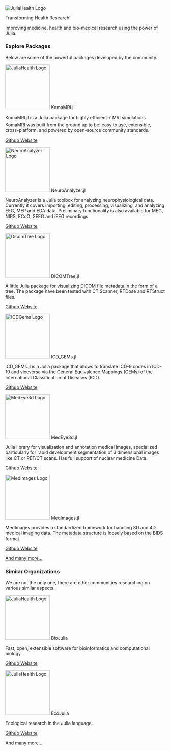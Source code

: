 ```{=html}
<div class="column-page mb-0 text-center">
    <img src="./assets/images/logo.png" class="img-fluid" alt="JuliaHealth Logo" />
    <p class="h1">
        Transforming Health Research!
    </p>
    <p class="h3 fs-2 mt-0">
        Improving medicine, health and bio-medical research using the power of Julia.
    </p>
</div>
```

```{=html}
<div class="column-page p-md-3">
    <h3 class="mb-2 fs-2 text-center"><i class="bi bi-boxes me-2"></i>Explore Packages</h3>
    <p class="mb-4 fs-3 text-center">Below are some of the powerful packages developed by the community.</p>
    <div class="grid text-center">
        <div class="card g-col-12 g-col-md-4 p-2 rounded home-page-package-card">
            <div class="card-body d-flex flex-column align-items-center justify-content-between">
                <img src="./assets/images/packages/komamri.svg" class="img-fluid card-img-top mb-3" alt="JuliaHealth Logo" style="width: 10em; height: 10em;" />
                <span class="card-title fw-bold">KomaMRI.jl</span>
                <p class="card-text">
                    KomaMRI.jl is a Julia package for highly efficient ⚡ MRI simulations. KomaMRI was built from the ground up to be: easy to use, extensible, cross-platform, and powered by open-source community standards.
                </p>
                <p class="card-text d-flex align-items-center gap-2">
                    <a href="https://github.com/JuliaHealth/KomaMRI.jl" target="_blank" class="text-link-primary text-decoration-none">
                        <i class="bi bi-github me-1"></i>Github
                    </a>
                    <a href="https://juliahealth.org/KomaMRI.jl" target="_blank" class="text-link-primary text-decoration-none">
                        <i class="bi bi-globe me-1"></i>Website
                    </a>
                </p>
            </div>
        </div>
        <div class="card g-col-12 g-col-md-4 p-2 rounded home-page-package-card">
            <div class="card-body d-flex flex-column align-items-center justify-content-between">
                <img src="./assets/images/packages/neuroanalyzer.png" class="img-fluid card-img-top mb-3" alt="NeuroAnalyzer Logo" style="width: 10em; height: 10em;" />
                <span class="card-title fw-bold">NeuroAnalyzer.jl</span>
                <p class="card-text">
                    NeuroAnalyzer is a Julia toolbox for analyzing neurophysiological data. Currently it covers importing, editing, processing, visualizing, and analyzing EEG, MEP and EDA data. Preliminary functionality is also available for MEG, NIRS, ECoG, SEEG and iEEG recordings.
                </p>
                <p class="card-text d-flex align-items-center gap-2">
                    <a href="https://github.com/JuliaHealth/NeuroAnalyzer.jl" target="_blank" class="text-link-primary text-decoration-none">
                        <i class="bi bi-github me-1"></i>Github
                    </a>
                    <a href="https://juliahealth.org/NeuroAnalyzer.jl" target="_blank" class="text-link-primary text-decoration-none">
                        <i class="bi bi-globe me-1"></i>Website
                    </a>
                </p>
            </div>
        </div>
        <div class="card g-col-12 g-col-md-4 p-2 rounded home-page-package-card">
            <div class="card-body d-flex flex-column align-items-center justify-content-between">
                <img src="./assets/images/packages/dicomtree.png" class="img-fluid card-img-top mb-3" alt="DicomTree Logo" style="width: 10em; height: 10em;" />
                <span class="card-title fw-bold">DICOMTree.jl</span>
                <p class="card-text">
                    A little Julia package for visualizing DICOM file metadata in the form of a tree. The package have been tested with CT Scanner, RTDose and RTStruct files.
                </p>
                <p class="card-text d-flex align-items-center gap-2">
                    <a href="https://github.com/JuliaHealth/DICOMTree.jl" target="_blank" class="text-link-primary text-decoration-none">
                        <i class="bi bi-github me-1"></i>Github
                    </a>
                    <a href="https://juliahealth.org/DICOMTree.jl" target="_blank" class="text-link-primary text-decoration-none">
                        <i class="bi bi-globe me-1"></i>Website
                    </a>
                </p>
            </div>
        </div>
        <div class="card g-col-12 g-col-md-4 p-2 rounded home-page-package-card">
            <div class="card-body d-flex flex-column align-items-center justify-content-between">
                <img src="./assets/images/packages/icdgems.png" class="img-fluid card-img-top mb-3" alt="ICDGems Logo" style="width: 10em; height: 10em;" />
                <span class="card-title fw-bold">ICD_GEMs.jl</span>
                <p class="card-text">
                    ICD_GEMs.jl is a Julia package that allows to translate ICD-9 codes in ICD-10 and viceversa via the General Equivalence Mappings (GEMs) of the International Classification of Diseases (ICD).
                </p>
                <p class="card-text d-flex align-items-center gap-2">
                    <a href="https://github.com/JuliaHealth/ICD_GEMs.jl" target="_blank" class="text-link-primary text-decoration-none">
                        <i class="bi bi-github me-1"></i>Github
                    </a>
                    <a href="https://juliahealth.org/ICD_GEMs.jl" target="_blank" class="text-link-primary text-decoration-none">
                        <i class="bi bi-globe me-1"></i>Website
                    </a>
                </p>
            </div>
        </div>
        <div class="card g-col-12 g-col-md-4 p-2 rounded home-page-package-card">
            <div class="card-body d-flex flex-column align-items-center justify-content-between">
                <img src="./assets/images/packages/medeye3d.png" class="img-fluid card-img-top mb-3" alt="MedEye3d Logo" style="width: 10em; height: 10em;" />
                <span class="card-title fw-bold">MedEye3d.jl</span>
                <p class="card-text">
                    Julia library for visualization and annotation medical images, specialized particularly for rapid development segmentation of 3 dimensional images like CT or PET/CT scans. Has full support of nuclear medicine Data.
                </p>
                <p class="card-text d-flex align-items-center gap-2">
                    <a href="https://github.com/JuliaHealth/MedEye3d.jl" target="_blank" class="text-link-primary text-decoration-none">
                        <i class="bi bi-github me-1"></i>Github
                    </a>
                    <a href="https://juliahealth.org/MedEye3d.jl" target="_blank" class="text-link-primary text-decoration-none">
                        <i class="bi bi-globe me-1"></i>Website
                    </a>
                </p>
            </div>
        </div>
         <div class="card g-col-12 g-col-md-4 p-2 rounded home-page-package-card">
            <div class="card-body d-flex flex-column align-items-center justify-content-between">
                <img src="./assets/images/packages/medimages.png" class="img-fluid card-img-top mb-3" alt="MedImages Logo" style="width: 10em; height: 10em;" />
                <span class="card-title fw-bold">MedImages.jl</span>
                <p class="card-text">
                    MedImages provides a standardized framework for handling 3D and 4D medical imaging data. The metadata structure is loosely based on the BIDS format.
                </p>
                <p class="card-text d-flex align-items-center gap-2">
                    <a href="https://github.com/JuliaHealth/MedImages.jl" target="_blank" class="text-link-primary text-decoration-none">
                        <i class="bi bi-github me-1"></i>Github
                    </a>
                    <a href="https://juliahealth.org/MedImages.jl" target="_blank" class="text-link-primary text-decoration-none">
                        <i class="bi bi-globe me-1"></i>Website
                    </a>
                </p>
            </div>
        </div>

        <div class="card g-col-12 g-col-md-4 p-2 rounded home-page-package-card">
            <div class="card-body d-flex align-items-center justify-content-center">
                <p class="card-text">
                    <a href="#">
                        And many more...
                    </a>
                </p>
            </div>
        </div>
    </div>
</div>
```

```{=html}
<div class="column-page p-md-3">
    <h3 class="mb-2 fs-2 text-center"><i class="bi bi-people-fill me-2"></i>Similar Organizations</h3>
    <p class="mb-4 fs-3 text-center">We are not the only one, there are other communities researching on various similar aspects.</p>
    <div class="grid text-center">
        <div class="card g-col-12 g-col-md-4 p-2 rounded home-page-package-card">
            <div class="card-body d-flex flex-column align-items-center justify-content-between">
                <img src="./assets/images/orgs/biojulia.svg" class="img-fluid card-img-top mb-3" alt="JuliaHealth Logo" style="width: 10em; height: 10em;" />
                <span class="card-title fw-bold">BioJulia</span>
                <p class="card-text">
                    Fast, open, extensible software for bioinformatics and computational biology.
                </p>
                <p class="card-text d-flex align-items-center gap-2">
                    <a href="https://github.com/BioJulia" target="_blank" class="text-link-primary text-decoration-none">
                        <i class="bi bi-github me-1"></i>Github
                    </a>
                    <a href="https://biojulia.dev" target="_blank" class="text-link-primary text-decoration-none">
                        <i class="bi bi-globe me-1"></i>Website
                    </a>
                </p>
            </div>
        </div>
        <div class="card g-col-12 g-col-md-4 p-2 rounded home-page-package-card">
            <div class="card-body d-flex flex-column align-items-center justify-content-between">
                <img src="./assets/images/orgs/ecojulia.png" class="img-fluid card-img-top mb-3" alt="JuliaHealth Logo" style="width: 10em; height: 10em;" />
                <span class="card-title fw-bold">EcoJulia</span>
                <p class="card-text">
                    Ecological research in the Julia language.
                </p>
                <p class="card-text d-flex align-items-center gap-2">
                    <a href="https://github.com/EcoJulia" target="_blank" class="text-link-primary text-decoration-none">
                        <i class="bi bi-github me-1"></i>Github
                    </a>
                    <a href="https://ecojulia.org" target="_blank" class="text-link-primary text-decoration-none">
                        <i class="bi bi-globe me-1"></i>Website
                    </a>
                </p>
            </div>
        </div>
        <div class="card g-col-12 g-col-md-4 p-2 rounded home-page-package-card">
            <div class="card-body d-flex align-items-center justify-content-center">
                <p class="card-text">
                    <a href="#">
                        And many more...
                    </a>
                </p>
            </div>
        </div>
    </div>
</div>
```

<!-- ```{=html}
<div class="column-page p-3">
    <h3 class="mb-2 fs-2 text-center"><i class="bi bi-question-circle-fill me-2"></i>FAQs</h3>
    <div class="accordion" id="accordionPanelsStayOpenExample">
    <div class="accordion-item">
        <span class="accordion-header">
            <button
                class="accordion-button"
                type="button"
                data-bs-toggle="collapse"
                data-bs-target="#panelsStayOpen-collapseOne"
                aria-expanded="false"
                aria-controls="panelsStayOpen-collapseOne"
            >
                Accordion Item #1
            </button>
        </span>
        <div id="panelsStayOpen-collapseOne" class="accordion-collapse collapse show">
            <div class="accordion-body">
                <strong>This is the first item's accordion body.</strong> It is shown by default,
                until the collapse plugin adds the appropriate classes that we use to style each
                element. These classes control the overall appearance, as well as the showing and
                hiding via CSS transitions. You can modify any of this with custom CSS or overriding
                our default variables. It's also worth noting that just about any HTML can go within
                the <code>.accordion-body</code>, though the transition does limit overflow.
            </div>
        </div>
    </div>
    <div class="accordion-item">
        <span class="accordion-header">
            <button
                class="accordion-button collapsed"
                type="button"
                data-bs-toggle="collapse"
                data-bs-target="#panelsStayOpen-collapseTwo"
                aria-expanded="false"
                aria-controls="panelsStayOpen-collapseTwo"
            >
                Accordion Item #2
            </button>
        </span>
        <div id="panelsStayOpen-collapseTwo" class="accordion-collapse collapse">
            <div class="accordion-body">
                <strong>This is the second item's accordion body.</strong> It is hidden by default,
                until the collapse plugin adds the appropriate classes that we use to style each
                element. These classes control the overall appearance, as well as the showing and
                hiding via CSS transitions. You can modify any of this with custom CSS or overriding
                our default variables. It's also worth noting that just about any HTML can go within
                the <code>.accordion-body</code>, though the transition does limit overflow.
            </div>
        </div>
    </div>
    <div class="accordion-item">
        <span class="accordion-header">
            <button
                class="accordion-button collapsed"
                type="button"
                data-bs-toggle="collapse"
                data-bs-target="#panelsStayOpen-collapseThree"
                aria-expanded="false"
                aria-controls="panelsStayOpen-collapseThree"
            >
                Accordion Item #3
            </button>
        </span>
        <div id="panelsStayOpen-collapseThree" class="accordion-collapse collapse">
            <div class="accordion-body">
                <strong>This is the third item's accordion body.</strong> It is hidden by default,
                until the collapse plugin adds the appropriate classes that we use to style each
                element. These classes control the overall appearance, as well as the showing and
                hiding via CSS transitions. You can modify any of this with custom CSS or overriding
                our default variables. It's also worth noting that just about any HTML can go within
                the <code>.accordion-body</code>, though the transition does limit overflow.
            </div>
        </div>
    </div>
</div>
``` -->
